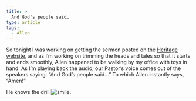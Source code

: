 ```yaml
---
title: >
  And God's people said…
type: article
tags:
  - Allen
---
```


So tonight I was working on getting the sermon posted on the [Heritage website](http://www.heritagecenterville.org/sermons/), and as I’m working on trimming the heads and tales so that it starts and ends smoothly, Allen happened to be walking by my office with toys in hand. As I’m playing back the audio, our Pastor’s voice comes out of the speakers saying. “And God’s people said…” To which Allen instantly says, “Amen!”

He knows the drill ![smile](smile.gif).
